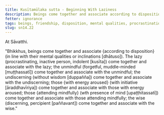 ```yaml
---
title: Kusītamūlaka sutta - Beginning With Laziness
description: Beings come together and associate according to disposition. The lazy come together and associate with the lazy, and other pairs of dispositions are mentioned.
fetter: ignorance
tags: beings, friendship, disposition, mental qualities, procrastination, unmindful, undiscerning, aroused energy, mindful, undiscerning, lazy, wise, sn, sn12-21, sn14
slug: sn14.22
---
```


At Sāvatthi.

"Bhikkhus, beings come together and associate \{according to disposition} (in line with their mental qualities or inclinations [dhātuso]). The lazy (procrastinating, inactive person, indolent [kusīta]) come together and associate with the lazy; the unmindful (forgetful, muddle-minded [muṭṭhassatī]) come together and associate with the unmindful; the undiscerning (without wisdom [duppañña]) come together and associate with the undiscerning; those \{with energy aroused} (with initiative [āraddhavīriya]) come together and associate with those with energy aroused; those \{attending mindfully} (wth presence of mind [upaṭṭhitassatī]) come together and associate with those attending mindfully; the wise (discerning, percipient [paññavant]) come together and associate with the wise."